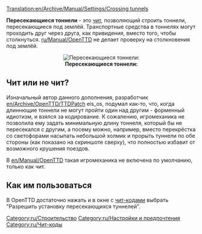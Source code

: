 [[Translation:en/Archive/Manual/Settings/Crossing tunnels]]

'''Пересекающиеся тоннели''' - это [[ru/Manual/Чит-коды|чит]], позволяющий строить тоннели, пересекающиеся под землёй. Транспортные средства в тоннелях могут проходить друг через друга, как привидения, вместо того, чтобы столкнуться. [[ru/Manual/OpenTTD]] не делает проверку на столкновения под землёй.

<center>[[File:en/Crossing Tunnels.png|right|frame|'''Пересекающиеся тоннели:''']]</center>

== Чит или не чит? ==

Изначальный автор данного дополнения, разработчик [[en/Archive/OpenTTD/TTDPatch]] eis_os, подумал как-то, что, когда длиннющие тоннели не могут пройти один над другим - форменный идиотизм, и взялся за кодирование. К сожалению, игромеханика не позволила ему задать минимальную длину тоннеля, который бы не пересекался с другим, а посему можно, например, вместо перекрёстка со светофорами насыпать небольшой холмик и прорыть туннели по обе стороны (как показано на скриншоте сверху), что полностью избавит от возможного крушения поездов.

В [[en/Manual/OpenTTD]] такая игромеханика не включена по умолчанию, только как чит.

== Как им пользоваться ==

В OpenTTD достаточно нажать {{en/keypress|Ctrl|Alt|C}} и в окне с [[ru/Manual/Чит-коды|чит-кодами]] выбрать "Разрешить установку пересекающихся туннелей".



[[Category:ru/Строительство]]
[[Category:ru/Настройки и предпочтения]]
[[Category:ru/Чит-коды]]